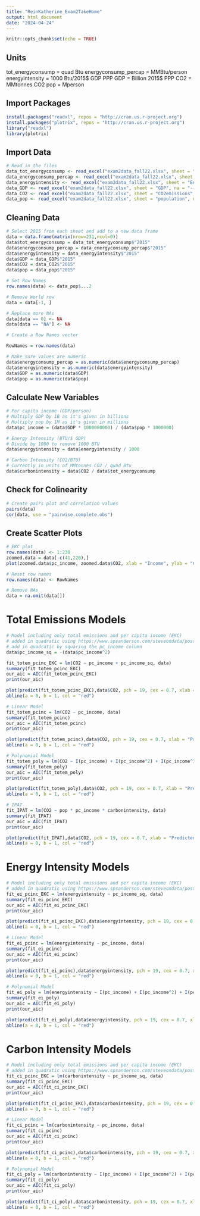 ```yaml
---
title: "ReinKatherine_Exam2TakeHome"
output: html_document
date: "2024-04-24"
---
```


```r
knitr::opts_chunk$set(echo = TRUE)
```

## Units

tot_energyconsump = quad Btu
energyconsump_percap = MMBtu/person
energyintensity = 1000 Btu/2015$ GDP PPP
GDP = Billion 2015$ PPP
CO2 = MMtonnes CO2
pop = Mperson


## Import Packages

```r
install.packages("readxl", repos = "http://cran.us.r-project.org")
install.packages("plotrix", repos = "http://cran.us.r-project.org")
library("readxl")
library(plotrix)
```


## Import Data

```r
# Read in the files
data_tot_energyconsump <- read_excel("exam2data_fall22.xlsx", sheet = "total energy consumption", na = "--")
data_energyconsump_percap <- read_excel("exam2data_fall22.xlsx", sheet = "energy consumption per capita", na = "--")
data_energyintensity <- read_excel("exam2data_fall22.xlsx", sheet = "Energy$(Energy intensity)", na = "--")
data_GDP <- read_excel("exam2data_fall22.xlsx", sheet = "GDP", na = "--")
data_CO2 <- read_excel("exam2data_fall22.xlsx", sheet = "CO2emissions", na = "--")
data_pop <- read_excel("exam2data_fall22.xlsx", sheet = "population", na = "--")
```

## Cleaning Data

```r
# Select 2015 from each sheet and add to a new data frame
data = data.frame(matrix(nrow=231,ncol=0))
data$tot_energyconsump = data_tot_energyconsump$"2015"
data$energyconsump_percap = data_energyconsump_percap$"2015"
data$energyintensity = data_energyintensity$"2015"
data$GDP = data_GDP$"2015"
data$CO2 = data_CO2$"2015"
data$pop = data_pop$"2015"

# Set Row Names
row.names(data) <- data_pop$...2

# Remove World row
data = data[-1, ]

# Replace more NAs
data[data == 0] <- NA
data[data == "NA"] <- NA

# Create a Row Names vector

RowNames = row.names(data)

# Make sure values are numeric
data$energyconsump_percap = as.numeric(data$energyconsump_percap)
data$energyintensity = as.numeric(data$energyintensity)
data$GDP = as.numeric(data$GDP)
data$pop = as.numeric(data$pop)
```


## Calculate New Variables

```r
# Per capita income (GDP/person)
# Multiply GDP by 1B as it's given in billions
# Multiply pop by 1M as it's given in millions
data$pc_income = (data$GDP * 1000000000) / (data$pop * 1000000)

# Energy Intensity (BTU/$ GDP)
# Divide by 1000 to remove 1000 BTU
data$energyintensity = data$energyintensity / 1000

# Carbon Intensity (CO2/BTU)
# Currently in units of MMtonnes CO2 / quad Btu
data$carbonintensity = data$CO2 / data$tot_energyconsump
```

## Check for Colinearity

```r
# Create pairs plot and correlation values
pairs(data)
cor(data, use = "pairwise.complete.obs")
```

## Create Scatter Plots

```r
# EKC plot
row.names(data) <- 1:230
zoomed.data = data[-c(41,220),]
plot(zoomed.data$pc_income, zoomed.data$CO2, xlab = "Income", ylab = "CO2", main = "EKC Correlation")

# Reset row names
row.names(data) <- RowNames

# Remove NAs
data = na.omit(data[])
```

# Total Emissions Models

```r
# Model including only total emissions and per capita income (EKC)
# added in quadratic using https://www.spsanderson.com/steveondata/posts/2023-11-17/index.html
# add in quadratic by squaring the pc_income column
data$pc_income_sq = -(data$pc_income^2)

fit_totem_pcinc_EKC = lm(CO2 ~ pc_income + pc_income_sq, data)
summary(fit_totem_pcinc_EKC)
our_aic = AIC(fit_totem_pcinc_EKC)
print(our_aic)

plot(predict(fit_totem_pcinc_EKC),data$CO2, pch = 19, cex = 0.7, xlab = "Predicted Values", ylab = "Observed Values", main = "Observed vs. Predicted Total Emissions (EKC)")
abline(a = 0, b = 1, col = "red")

# Linear Model
fit_totem_pcinc = lm(CO2 ~ pc_income, data)
summary(fit_totem_pcinc)
our_aic = AIC(fit_totem_pcinc)
print(our_aic)

plot(predict(fit_totem_pcinc),data$CO2, pch = 19, cex = 0.7, xlab = "Predicted Values", ylab = "Observed Values", main = "Observed vs. Predicted Total Emissions (Linear Model)")
abline(a = 0, b = 1, col = "red")

# Polynomial Model
fit_totem_poly = lm(CO2 ~ I(pc_income) + I(pc_income^2) + I(pc_income^3), data)
summary(fit_totem_poly)
our_aic = AIC(fit_totem_poly)
print(our_aic)

plot(predict(fit_totem_poly),data$CO2, pch = 19, cex = 0.7, xlab = "Predicted Values", ylab = "Observed Values", main = "Observed vs. Predicted Total Emissions (Polynomial Model)")
abline(a = 0, b = 1, col = "red")

# IPAT
fit_IPAT = lm(CO2 ~ pop * pc_income * carbonintensity, data)
summary(fit_IPAT)
our_aic = AIC(fit_IPAT)
print(our_aic)

plot(predict(fit_IPAT),data$CO2, pch = 19, cex = 0.7, xlab = "Predicted Values", ylab = "Observed Values", main = "Observed vs. Predicted Total Emissions (IPAT Model)")
abline(a = 0, b = 1, col = "red")

```

# Energy Intensity Models

```r
# Model including only total emissions and per capita income (EKC)
# added in quadratic using https://www.spsanderson.com/steveondata/posts/2023-11-17/index.html
fit_ei_pcinc_EKC = lm(energyintensity ~ pc_income_sq, data)
summary(fit_ei_pcinc_EKC)
our_aic = AIC(fit_ei_pcinc_EKC)
print(our_aic)

plot(predict(fit_ei_pcinc_EKC),data$energyintensity, pch = 19, cex = 0.7, xlab = "Predicted Values", ylab = "Observed Values", main = "Observed vs. Predicted Energy Intensity (EKC)")
abline(a = 0, b = 1, col = "red")

# Linear Model
fit_ei_pcinc = lm(energyintensity ~ pc_income, data)
summary(fit_ei_pcinc)
our_aic = AIC(fit_ei_pcinc)
print(our_aic)

plot(predict(fit_ei_pcinc),data$energyintensity, pch = 19, cex = 0.7, xlab = "Predicted Values", ylab = "Observed Values", main = "Observed vs. Predicted Energy Intensity (Linear Model)")
abline(a = 0, b = 1, col = "red")

# Polynomial Model
fit_ei_poly = lm(energyintensity ~ I(pc_income) + I(pc_income^2) + I(pc_income^3), data)
summary(fit_ei_poly)
our_aic = AIC(fit_ei_poly)
print(our_aic)

plot(predict(fit_ei_poly),data$energyintensity, pch = 19, cex = 0.7, xlab = "Predicted Values", ylab = "Observed Values", main = "Observed vs. Predicted Energy Intensity (Polynomial Model)")
abline(a = 0, b = 1, col = "red")
```

# Carbon Intensity Models

```r
# Model including only total emissions and per capita income (EKC)
# added in quadratic using https://www.spsanderson.com/steveondata/posts/2023-11-17/index.html
fit_ci_pcinc_EKC = lm(carbonintensity ~ pc_income_sq, data)
summary(fit_ci_pcinc_EKC)
our_aic = AIC(fit_ci_pcinc_EKC)
print(our_aic)

plot(predict(fit_ci_pcinc_EKC),data$carbonintensity, pch = 19, cex = 0.7, xlab = "Predicted Values", ylab = "Observed Values", main = "Observed vs. Predicted Carbon Intensity (EKC)")
abline(a = 0, b = 1, col = "red")

# Linear Model
fit_ci_pcinc = lm(carbonintensity ~ pc_income, data)
summary(fit_ci_pcinc)
our_aic = AIC(fit_ci_pcinc)
print(our_aic)

plot(predict(fit_ci_pcinc),data$carbonintensity, pch = 19, cex = 0.7, xlab = "Predicted Values", ylab = "Observed Values", main = "Observed vs. Predicted Carbon Intensity (Linear Model)")
abline(a = 0, b = 1, col = "red")

# Polynomial Model
fit_ci_poly = lm(carbonintensity ~ I(pc_income) + I(pc_income^2) + I(pc_income^3), data)
summary(fit_ci_poly)
our_aic = AIC(fit_ci_poly)
print(our_aic)

plot(predict(fit_ci_poly),data$carbonintensity, pch = 19, cex = 0.7, xlab = "Predicted Values", ylab = "Observed Values", main = "Observed vs. Predicted Carbon Intensity (Polynomial Model)")
abline(a = 0, b = 1, col = "red")
```




